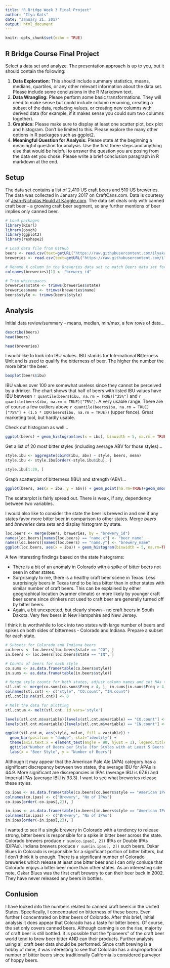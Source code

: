 ```yaml
---
title: "R Bridge Week 3 Final Project"
author: "Ilya Kats"
date: "January 21, 2017"
output: html_document
---
```


```r
knitr::opts_chunk$set(echo = TRUE)
```

## R Bridge Course Final Project

Select a data set and analyze. The presentation approach is up to you, but it should contain the following:

1. **Data Exploration:** This should include summary statistics, means, medians, quartiles, or any other relevant information about the data set. Please include some conclusions in the R Markdown text.
2. **Data Wrangling:** Please perform some basic transformations. They will need to make sense but could include column renaming, creating a subset of the data, replacing values, or creating new columns with derived data (for example, if it makes sense you could sum two columns together).
3. **Graphics:** Please make sure to display at least one scatter plot, box plot and histogram. Don't be limited to this. Please explore the many other options in R packages such as ggplot2.
4. **Meaningful Question for Analysis:** Please state at the beginning a meaningful question for analysis. Use the first three steps and anything else that would be helpful to answer the question you are posing from the data set you chose. Please write a brief conclusion paragraph in R markdown at the end.

## Setup

The data set contains a list of 2,410 US craft beers and 510 US breweries. The data was collected in January 2017 on CraftCans.com. Data is courtesy of [Jean-Nicholas Hould at Kaggle.com](https://www.kaggle.com/nickhould/craft-cans/). The data set deals only with canned craft beer - a growing craft beer segment, so any further mentions of beer implies only canned beer. 

```r
# Load packages
library(RCurl)
library(psych)
library(ggplot2)
library(reshape2)

# Load data file from GitHub
beers <- read.csv(text=getURL("https://raw.githubusercontent.com/ilyakats/CUNY-R-Bridge-Workshop/master/beers.csv"), header = TRUE, sep = ",")
breweries <- read.csv(text=getURL("https://raw.githubusercontent.com/ilyakats/CUNY-R-Bridge-Workshop/master/breweries.csv"), header = TRUE, sep = ",")

# Rename X column in the Breweries data set to match Beers data set for easier merging
colnames(breweries)[1] <- "brewery_id"

# Trim whitespaces
breweries$state <- trimws(breweries$state)
breweries$name <- trimws(breweries$name)
beers$style <- trimws(beers$style)
```

## Analysis

Initial data review/summary - means, median, min/max, a few rows of data...

```r
describe(beers)
head(beers)

head(breweries)
```

I would like to look into IBU values. IBU stands for **I**nternational **B**itterness **U**nit and is used to qualify the bitterness of beer. The higher the number the more bitter the beer. 

```r
boxplot(beers$ibu)
```

IBU values over 100 are somewhat useless since they cannot be perceived by a drinker. The chart shows that half of beers with listed IBU values have IBU between  `r quantile(beers$ibu, na.rm = TRUE)["25%"]` and `r quantile(beers$ibu, na.rm = TRUE)["75%"]`. A very usable range. There are of course a few outliers above `r quantile(beers$ibu, na.rm = TRUE)["75%"] + (1.5 * IQR(beers$ibu, na.rm = TRUE))` (upper fence). Great marketing tool, but hardly usable.

Check out histogram as well...

```r
ggplot(beers) + geom_histogram(aes(x = ibu), binwidth = 5, na.rm = TRUE)
```

Get a list of 20 most bitter styles (including average ABV for those styles)... 

```r
style.ibu <- aggregate(cbind(ibu, abv) ~ style, beers, mean)
style.ibu <- style.ibu[order(-style.ibu$ibu), ]

style.ibu[1:20, ]
```

Graph scatterplot of bitterness (IBU) and strength (ABV)...

```r
ggplot(beers, aes(x = ibu, y = abv)) + geom_point(na.rm=TRUE)+geom_smooth(method=lm,se=FALSE, na.rm=TRUE)
```

The scatterplot is fairly spread out. There is weak, if any, dependency between two variables.

I would also like to consider the state the beer is brewed in and see if any states favor more bitter beer in comparison to other states. Merge *beers* and *breweries* data sets and display histogram by state. 

```r
loc.beers <- merge(beers, breweries, by = "brewery_id")
names(loc.beers)[names(loc.beers) == "name.x"] <- "beer_name"
names(loc.beers)[names(loc.beers) == "name.y"] <- "brewery_name"
ggplot(loc.beers, aes(x = ibu)) + geom_histogram(binwidth = 5, na.rm=TRUE) + facet_wrap(~state)
```

A few interesting findings based on the state histograms:

* There is a bit of an anomaly in Colorado with a spike of bitter beers not seen in other states. 
* Surprisingly to me, there is a healthy craft beer scene in Texas. Less surprisingly beers in Texas tend to be less bitter than in other states with similar number of craft beers. This can be explained by either geographical location (warmer climate) or more likely by younger craft beer scene since drinkers not used to craft beer are generally turned off by bitter beers.
* Again, a bit unexpected, but clearly shown - no craft beers in South Dakota. Very few beers in New Hampshire and New Jersey.

I think it is worthwhile to look into two states with large number of beers and spikes on both sides of bitterness - Colorado and Indiana. Prepare a subset for each state.

```r
# Subsets for Colorado and Indiana beers
co.beers <- loc.beers[loc.beers$state == "CO", ]
in.beers <- loc.beers[loc.beers$state == "IN", ]

# Counts of beers for each style
co.sums <- as.data.frame(table(co.beers$style))
in.sums <- as.data.frame(table(in.beers$style))

# Merge style counts for both states, adjust column names and set NAs to 0
stl.cnt <- merge(co.sums[co.sums$Freq > 4, ], in.sums[in.sums$Freq > 4, ], by = "Var1", all = TRUE)
colnames(stl.cnt) <- c("style", "CO.count", "IN.count")
stl.cnt[is.na(stl.cnt)] <- 0

# Melt the data for plotting
stl.cnt.m <- melt(stl.cnt, id.vars='style')

levels(stl.cnt.m$variable)[levels(stl.cnt.m$variable) == "CO.count"] <- "Colorado"
levels(stl.cnt.m$variable)[levels(stl.cnt.m$variable) == "IN.count"] <- "Indiana"

ggplot(stl.cnt.m, aes(style, value, fill = variable)) +   
  geom_bar(position = "dodge", stat="identity") + 
  theme(axis.text.x = element_text(angle = 90, hjust = 1), legend.title=element_blank()) +
  ggtitle("Number of Beers per Style (for Styles with at Least 5 Beers in CO or IN)") +
  labs(x = "Beer Style", y = "Number of Beers")
```

Although it may appear that the American Pale Ale (APA) category has a significant discrepancy between two states, the average IBU for APAs is 44.9. More significant are discrepancies in IPAs (average IBU is 67.6) and Imperial IPAs (average IBU is 93.3). I want to see what breweries release these styles.

```r
co.ipas <- as.data.frame(table(co.beers[co.beers$style == "American IPA" | co.beers$style == "American Double / Imperial IPA", ]$brewery_name))
colnames(co.ipas) <- c("Brewery", "No of IPAs")
co.ipas[order(-co.ipas[,2]), ]

in.ipas <- as.data.frame(table(in.beers[in.beers$style == "American IPA" | in.beers$style == "American Double / Imperial IPA", ]$brewery_name))
colnames(in.ipas) <- c("Brewery", "No of IPAs")
in.ipas[order(-in.ipas[,2]), ]
```

I wanted to see if a single brewery in Colorado with a tendency to release strong, bitter beers is responsible for a spike in bitter beer across the state. Colorado brewers produce `r sum(co.ipas[, 2])` IPAs or Double IPAs (DIPAs). Indiana brewers produce `r sum(in.ipas[, 2])` such beers. Oskar Blues in Colorado is responsible for a significant portion of bitter bitters, but I don't think it is enough. There is a significant number of Colorado breweries which release at least one bitter beer and I can only conlude that Colorado enjoys a bitter beer more than other states. As an interesting side note, Oskar Blues was the first craft brewery to can their beer back in 2002. They have never released any beers in bottles.

## Conlusion

I have looked into the numbers related to canned craft beers in the United States. Specifically, I concentrated on bitterness of these beers. Even further I concentrated on bitter beers of Colorado. After this brief, initial analysis it does appear that Colorado has a taste for bitter beers. Of course, the set only covers canned beers. Although canning is on the rise, majority of craft beer is still bottled. It is possible that the "pioneers" of the craft beer world tend to brew beer bitter AND can their products. Further analysis using all craft beer data should be performed. Since craft brewing is a hobby of mine, it was interesting to see that Colorado has a disproportional number of bitter beers since traditionally California is considered purveyor of hoppy beers. 